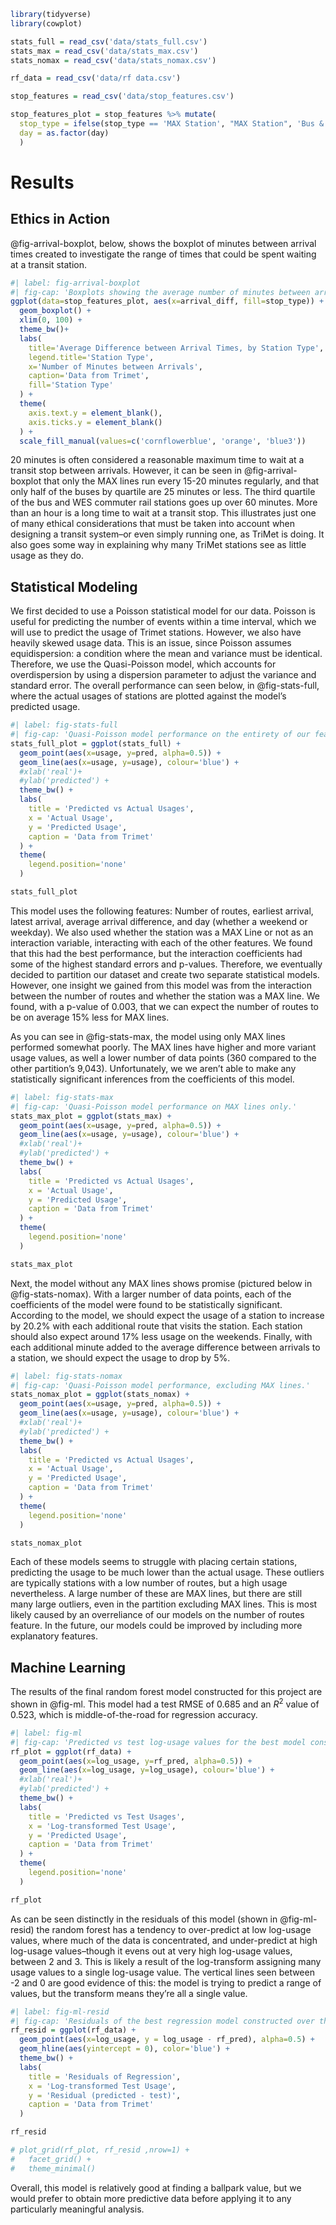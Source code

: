 ```{r echo=FALSE, include=F} 
library(tidyverse)
library(cowplot)
```
```{r, echo=F, include=F}
stats_full = read_csv('data/stats_full.csv')
stats_max = read_csv('data/stats_max.csv')
stats_nomax = read_csv('data/stats_nomax.csv')
```

```{r, echo=F, include=F}
rf_data = read_csv('data/rf data.csv')
```

```{r, echo=F, message=F}
stop_features = read_csv('data/stop_features.csv')

stop_features_plot = stop_features %>% mutate(
  stop_type = ifelse(stop_type == 'MAX Station', "MAX Station", 'Bus & WES Stations'), 
  day = as.factor(day)
  )
```

# Results

## Ethics in Action 

@fig-arrival-boxplot, below, shows the boxplot of minutes between arrival times created to investigate the range of times that could be spent waiting at a transit station. 

```{r, echo=F, warning=F}
#| label: fig-arrival-boxplot
#| fig-cap: 'Boxplots showing the average number of minutes between arrivals at a station, faceted by station type. WES commuter rail stations are combined with bus data, since there are only 6 WES stations in the TriMet system. Data from both weekdays and weekend days is included. Outliers higher than 100 are excluded for a better view of the non-outlier data.'
ggplot(data=stop_features_plot, aes(x=arrival_diff, fill=stop_type)) + 
  geom_boxplot() +
  xlim(0, 100) + 
  theme_bw()+ 
  labs(
    title='Average Difference between Arrival Times, by Station Type', 
    legend.title='Station Type', 
    x='Number of Minutes between Arrivals', 
    caption='Data from Trimet', 
    fill='Station Type'
  ) + 
  theme(
    axis.text.y = element_blank(), 
    axis.ticks.y = element_blank()
  ) +
  scale_fill_manual(values=c('cornflowerblue', 'orange', 'blue3'))
```

20 minutes is often considered a reasonable maximum time to wait at a transit stop between arrivals. However, it can be seen in @fig-arrival-boxplot that only the MAX lines run every 15-20 minutes regularly, and that only half of the buses by quartile are 25 minutes or less. The third quartile of the bus and WES commuter rail stations goes up over 60 minutes. More than an hour is a long time to wait at a transit stop. 
This illustrates just one of many ethical considerations that must be taken into account when designing a transit system–or even simply running one, as TriMet is doing. It also goes some way in explaining why many TriMet stations see as little usage as they do. 

## Statistical Modeling 
We first decided to use a Poisson statistical model for our data. Poisson is useful for predicting the number of events within a time interval, which we will use to predict the usage of Trimet stations. However, we also have heavily skewed usage data. This is an issue, since Poisson assumes equidispersion: a condition where the mean and variance must be identical. Therefore, we use the Quasi-Poisson model, which accounts for overdispersion by using a dispersion parameter to adjust the variance and standard error. The overall performance can seen below, in @fig-stats-full, where the actual usages of stations are plotted against the model's predicted usage.

```{r, echo=F}
#| label: fig-stats-full
#| fig-cap: 'Quasi-Poisson model performance on the entirety of our feature dataset.'
stats_full_plot = ggplot(stats_full) + 
  geom_point(aes(x=usage, y=pred, alpha=0.5)) + 
  geom_line(aes(x=usage, y=usage), colour='blue') + 
  #xlab('real')+ 
  #ylab('predicted') + 
  theme_bw() + 
  labs(
    title = 'Predicted vs Actual Usages',
    x = 'Actual Usage', 
    y = 'Predicted Usage', 
    caption = 'Data from Trimet'
  ) + 
  theme(
    legend.position='none'
  )

stats_full_plot
```
This model uses the following features: Number of routes, earliest arrival, latest arrival, average arrival difference, and day (whether a weekend or weekday). We also used whether the station was a MAX Line or not as an interaction variable, interacting with each of the other features. We found that this had the best performance, but the interaction coefficients had some of the highest standard errors and p-values. Therefore, we eventually decided to partition our dataset and create two separate statistical models. However, one insight we gained from this model was from the interaction between the number of routes and whether the station was a MAX line. We found, with a p-value of 0.003, that we can expect the number of routes to be on average 15% less for MAX lines. 

As you can see in @fig-stats-max, the model using only MAX lines performed somewhat poorly. The MAX lines have higher and more variant usage values, as well a lower number of data points (360 compared to the other partition's 9,043). Unfortunately, we we aren't able to make any statistically significant inferences from the coefficients of this model.
```{r, echo=F}
#| label: fig-stats-max
#| fig-cap: 'Quasi-Poisson model performance on MAX lines only.'
stats_max_plot = ggplot(stats_max) + 
  geom_point(aes(x=usage, y=pred, alpha=0.5)) + 
  geom_line(aes(x=usage, y=usage), colour='blue') + 
  #xlab('real')+ 
  #ylab('predicted') + 
  theme_bw() + 
  labs(
    title = 'Predicted vs Actual Usages',
    x = 'Actual Usage', 
    y = 'Predicted Usage', 
    caption = 'Data from Trimet'
  ) + 
  theme(
    legend.position='none'
  )

stats_max_plot
```
Next, the model without any MAX lines shows promise (pictured below in @fig-stats-nomax). With a larger number of data points, each of the coefficients of the model were found to be statistically significant. According to the model, we should expect the usage of a station to increase by 20.2% with each additional route that visits the station. Each station should also expect around 17% less usage on the weekends. Finally, with each additional minute added to the average difference between arrivals to a station, we should expect the usage to drop by 5%.
```{r, echo=F}
#| label: fig-stats-nomax
#| fig-cap: 'Quasi-Poisson model performance, excluding MAX lines.'
stats_nomax_plot = ggplot(stats_nomax) + 
  geom_point(aes(x=usage, y=pred, alpha=0.5)) + 
  geom_line(aes(x=usage, y=usage), colour='blue') + 
  #xlab('real')+ 
  #ylab('predicted') + 
  theme_bw() + 
  labs(
    title = 'Predicted vs Actual Usages',
    x = 'Actual Usage', 
    y = 'Predicted Usage', 
    caption = 'Data from Trimet'
  ) + 
  theme(
    legend.position='none'
  )

stats_nomax_plot
```
Each of these models seems to struggle with placing certain stations, predicting the usage to be much lower than the actual usage. These outliers are typically stations with a low number of routes, but a high usage nevertheless. A large number of these are MAX lines, but there are still many large outliers, even in the partition excluding MAX lines. This is most likely caused by an overreliance of our models on the number of routes feature. In the future, our models could be improved by including more explanatory features.

## Machine Learning 

The results of the final random forest model constructed for this project are shown in @fig-ml. This model had a test RMSE of 0.685 and an $R^2$ value of 0.523, which is middle-of-the-road for regression accuracy. 

```{r, echo=F}
#| label: fig-ml
#| fig-cap: 'Predicted vs test log-usage values for the best model constructed over the course of this project. This model had an RMSE value of 0.689 and an $R^2$ value for 0.521. It has a tendency to over-predict at low log-usage values where the data is concentrated, and slightly under-predict at higher log-usage values. The vertical lines show where many usage values were transformed into a single log-usage value.'
rf_plot = ggplot(rf_data) + 
  geom_point(aes(x=log_usage, y=rf_pred, alpha=0.5)) + 
  geom_line(aes(x=log_usage, y=log_usage), colour='blue') + 
  #xlab('real')+ 
  #ylab('predicted') + 
  theme_bw() + 
  labs(
    title = 'Predicted vs Test Usages',
    x = 'Log-transformed Test Usage', 
    y = 'Predicted Usage', 
    caption = 'Data from Trimet'
  ) + 
  theme(
    legend.position='none'
  )

rf_plot
```

As can be seen distinctly in the residuals of this model (shown in @fig-ml-resid) the random forest has a tendency to over-predict at low log-usage values, where much of the data is concentrated, and under-predict at high log-usage values--though it evens out at very high log-usage values, between 2 and 3. This is likely a result of the log-transform assigning many usage values to a single log-usage value. The vertical lines seen between -2 and 0 are good evidence of this: the model is trying to predict a range of values, but the transform means they're all a single value. 

```{r, echo=F}
#| label: fig-ml-resid
#| fig-cap: 'Residuals of the best regression model constructed over the course of this project. This model had an RMSE value of 0.689 and an $R^2$ value for 0.521. It has a tendency to over-predict at low log-usage values where the data is concentrated, and slightly under-predict at higher log-usage values. This is demostrated by the definite shape of the residuals. The vertical lines show where many usage values were transformed into a single log-usage value.'
rf_resid = ggplot(rf_data) + 
  geom_point(aes(x=log_usage, y = log_usage - rf_pred), alpha=0.5) + 
  geom_hline(aes(yintercept = 0), color='blue') + 
  theme_bw() + 
  labs(
    title = 'Residuals of Regression', 
    x = 'Log-transformed Test Usage', 
    y = 'Residual (predicted - test)', 
    caption = 'Data from Trimet'
  ) 

rf_resid
```

```{r, echo=F}
# plot_grid(rf_plot, rf_resid ,nrow=1) +
#   facet_grid() +
#   theme_minimal()
```

Overall, this model is relatively good at finding a ballpark value, but we would prefer to obtain more predictive data before applying it to any particularly meaningful analysis. 
